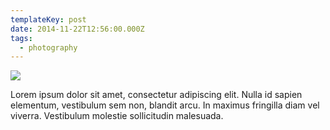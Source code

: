```yaml
---
templateKey: post
date: 2014-11-22T12:56:00.000Z
tags:
  - photography
---
```

![](../../static/assets/20141122-IMG_0855.jpg)

Lorem ipsum dolor sit amet, consectetur adipiscing elit. Nulla id sapien elementum, vestibulum sem non, blandit arcu. In maximus fringilla diam vel viverra. Vestibulum molestie sollicitudin malesuada.
